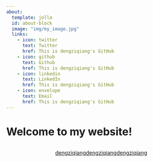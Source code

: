 ```yaml
---
about:
  template: jolla
  id: about-block
  image: "img/my_image.jpg"
  links:
    - icon: twitter
      text: Twitter
      href: This is dengziqiang's GitHub
    - icon: github
      text: Github
      href: This is dengziqiang's GitHub
    - icon: linkedin
      text: LinkedIn
      href: This is dengziqiang's GitHub
    - icon: envelope
      text: Email
      href: This is dengziqiang's GitHub
---
```


::: {#about-block}
:::

# Welcome to my website!


```{=html}
<div  style="margin: 30px; text-align: center;">
<a class="btn btn-primary" href="" role="button" target="_blank" style="padding: 15px 30px;">dengziqiangdengziqiangdengziqiang</a>
</div>
```

